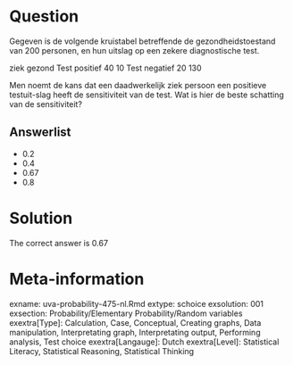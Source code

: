 Question
========

Gegeven is de volgende kruistabel betreffende de gezondheidstoestand van 200 personen, en hun uitslag op een zekere diagnostische test.

ziek gezond
Test positief 40 10
Test negatief 20 130

Men noemt de kans dat een daadwerkelijk ziek persoon een positieve testuit-slag heeft de sensitiviteit van de test. Wat is hier de beste schatting van de sensitiviteit? 

Answerlist
----------
* 0.2
* 0.4
* 0.67
* 0.8

Solution
========

The correct answer is  0.67 

Meta-information
================
exname: uva-probability-475-nl.Rmd 
extype: schoice 
exsolution: 001 
exsection: Probability/Elementary Probability/Random variables
exextra[Type]: Calculation, Case, Conceptual, Creating graphs, Data manipulation, Interpretating graph, Interpretating output, Performing analysis, Test choice 
exextra[Langauge]: Dutch 
exextra[Level]: Statistical Literacy, Statistical Reasoning, Statistical Thinking 
